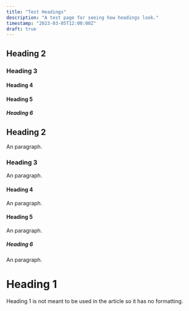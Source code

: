 ```yaml
---
title: "Test Headings"
description: "A test page for seeing how headings look."
timestamp: "2023-03-05T12:00:00Z"
draft: true
---
```


## Heading 2

### Heading 3

#### Heading 4

#### Heading 5

##### Heading 6

## Heading 2

An paragraph.

### Heading 3

An paragraph.

#### Heading 4

An paragraph.

#### Heading 5

An paragraph.

##### Heading 6

An paragraph.

# Heading 1

Heading 1 is not meant to be used in the article so it has no formatting.
